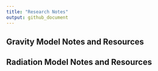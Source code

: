 ```yaml
---
title: "Research Notes"
output: github_document
---
```


## Gravity Model Notes and Resources


## Radiation Model Notes and Resources

